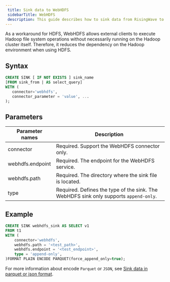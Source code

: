 ```yaml
---
 title: Sink data to WebHDFS
 sidebarTitle: WebHDFS
 description: This guide describes how to sink data from RisingWave to WebHDFS.
---
```


As a workaround for HDFS, WebHDFS allows external clients to execute Hadoop file system operations without necessarily running on the Hadoop cluster itself. Therefore, it reduces the dependency on the Hadoop environment when using HDFS.

## Syntax

```sql
CREATE SINK [ IF NOT EXISTS ] sink_name
[FROM sink_from | AS select_query]
WITH (
   connector='webhdfs',
   connector_parameter = 'value', ...
);
```

## Parameters

| Parameter names | Description |
|-|-|
| connector        | Required. Support the WebHDFS connector only. |
| webhdfs.endpoint | Required. The endpoint for the WebHDFS service. |
| webhdfs.path     | Required. The directory where the sink file is located. |
| type             | Required. Defines the type of the sink. The WebHDFS sink only supports `append-only`. |

## Example

```sql
CREATE SINK webhdfs_sink AS SELECT v1
FROM t1
WITH (
    connector='webhdfs',
    webhdfs.path = '<test_path>',
    webhdfs.endpoint = '<test_endpoint>',
    type = 'append-only',
)FORMAT PLAIN ENCODE PARQUET(force_append_only=true);
```

For more information about encode `Parquet` or `JSON`, see [Sink data in parquet or json format](/delivery/overview#sink-data-in-parquet-or-json-format).